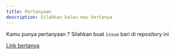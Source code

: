 ```yaml
---
title: Pertanyaan
description: Silahkan kalau mau bertanya
---
```


Kamu punya pertanyaan ?
Silahkan buat `issue` bari di repository ini

[Link bertanya](https://github.com/hilmanski/cara-skodev/issues/new)
